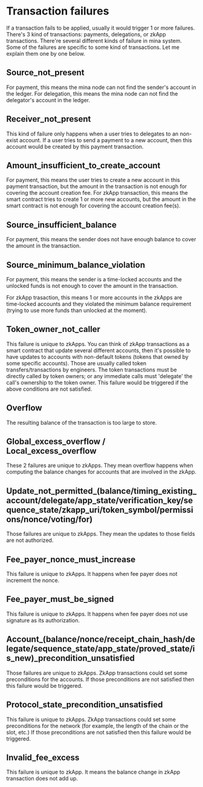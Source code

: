 
# Transaction failures

If a transaction fails to be applied, usually it would trigger 1 or more failures. There's 3 kind of transactions: payments, delegations, or zkApp transactions. There're several different kinds of failure in mina system. Some of the failures are specific to some kind of transactions. Let me explain them one by one below.

## Source_not_present
For payment, this means the mina node can not find the sender's account in the ledger.
For delegation, this means the mina node can not find the delegator's account in the ledger.

## Receiver_not_present
This kind of failure only happens when a user tries to delegates to an non-exist account. If a user tries to send a payment to a new account, then this account would be created by this payment transaction.

## Amount_insufficient_to_create_account
For payment, this means the user tries to create a new account in this payment transaction, but the amount in the transaction is not enough for covering the account creation fee.
For zkApp transaction, this means the smart contract tries to create 1 or more new accounts, but the amount in the smart contract is not enough for covering the account creation fee(s).

## Source_insufficient_balance
For payment, this means the sender does not have enough balance to cover the amount in the transaction.

## Source_minimum_balance_violation
For payment, this means the sender is a time-locked accounts and the unlocked funds is not enough to cover the amount in the transaction.

For zkApp trasaction, this means 1 or more accounts in the zkApps are time-locked accounts and they violated the minimum balance requirement (trying to use more funds than unlocked at the moment).

## Token_owner_not_caller
This failure is unique to zkApps. You can think of zkApp transactions as a smart contract that update several different accounts, then it's possible to have updates to accounts with non-default tokens (tokens that owned by some specific accounts). Those are usually called token transfers/transactions by engineers. The token transactions must be directly called by token owners; or any immediate calls must 'delegate' the call's ownership to the token owner. This failure would be triggered if the above conditions are not satisfied.

## Overflow
The resulting balance of the transaction is too large to store.

## Global_excess_overflow / Local_excess_overflow
These 2 failures are unique to zkApps. They mean overflow happens when computing the balance changes for accounts that are involved in the zkApp.

## Update_not_permitted_(balance/timing_existing_account/delegate/app_state/verification_key/sequence_state/zkapp_uri/token_symbol/permissions/nonce/voting/for)
Those failures are unique to zkApps. They mean the updates to those fields are not authorized.

## Fee_payer_nonce_must_increase
This failure is unique to zkApps. It happens when fee payer does not increment the nonce.

## Fee_payer_must_be_signed
This failure is unique to zkApps. It happens when fee payer does not use signature as its authorization.

## Account_(balance/nonce/receipt_chain_hash/delegate/sequence_state/app_state/proved_state/is_new)_precondition_unsatisfied
Those failures are unique to zkApps. ZkApp transactions could set some preconditions for the accounts. If those preconditions are not satisfied then this failure would be triggered.

## Protocol_state_precondition_unsatisfied
This failure is unique to zkApps. ZkApp transactions could set some preconditions for the network (for example, the length of the chain or the slot, etc.) If those preconditions are not satisfied then this failure would be triggered.

## Invalid_fee_excess
This failure is unique to zkApp. It means the balance change in zkApp transaction does not add up.
